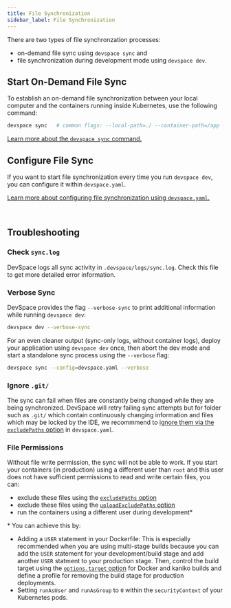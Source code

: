 ```yaml
---
title: File Synchronization
sidebar_label: File Synchronization
---
```


There are two types of file synchronzation processes:
- on-demand file sync using `devspace sync` and
- file synchronization during development mode using `devspace dev`. 


## Start On-Demand File Sync
To establish an on-demand file synchronization between your local computer and the containers running inside Kubernetes, use the following command:
```bash
devspace sync   # common flags: --local-path=./ --container-path=/app --no-watch --config=./devspace.yaml
```
[Learn more about the `devspace sync` command.](https://devspace.cloud/blog/2019/10/18/release-devspace-v4.1.0-kubectl-cp-file-synchronization)


## Configure File Sync
If you want to start file synchronization every time you run `devspace dev`, you can configure it within `devspace.yaml`.

[Learn more about configuring file synchronization using `devspace.yaml`.](../configuration/development/file-synchronization.mdx)

<br/>


## Troubleshooting

### Check `sync.log`
DevSpace logs all sync activity in `.devspace/logs/sync.log`. Check this file to get more detailed error information.

### Verbose Sync
DevSpace provides the flag `--verbose-sync` to print additional information while running `devspace dev`:
```bash
devspace dev --verbose-sync
```

For an even cleaner output (sync-only logs, without container logs), deploy your application using `devspace dev` once, then abort the dev mode and start a standalone sync process using the `--verbose` flag:
```bash
devspace sync --config=devspace.yaml --verbose
```

### Ignore `.git/`
The sync can fail when files are constantly being changed while they are being synchronized. DevSpace will retry failing sync attempts but for folder such as `.git/` which contain continuously changing information and files which may be locked by the IDE, we recommmend to [ignore them via the `excludePaths` option](../configuration/development/file-synchronization.mdx#excludepaths) in `devspace.yaml`.

### File Permissions
Without file write permission, the sync will not be able to work. If you start your containers (in production) using a different user than `root` and this user does not have sufficient permissions to read and write certain files, you can:
- exclude these files using the [`excludePaths` option](../configuration/development/file-synchronization.mdx#excludepaths)
- exclude these files using the [`uploadExcludePaths` option](../configuration/development/file-synchronization.mdx#uploadexcludepaths)
- run the containers using a different user during development\*

\* You can achieve this by:
- Adding a `USER` statement in your Dockerfile: This is especially recommended when you are using multi-stage builds because you can add the `USER` statement for your development/build stage and add another `USER` statment to your production stage. Then, control the build target using the [`options.target` option](../configuration/images/docker.mdx#target) for Docker and kaniko builds and define a profile for removing the build stage for production deployments.
- Setting `runAsUser` and `runAsGroup` to `0` within the `securityContext` of your Kubernetes pods.

